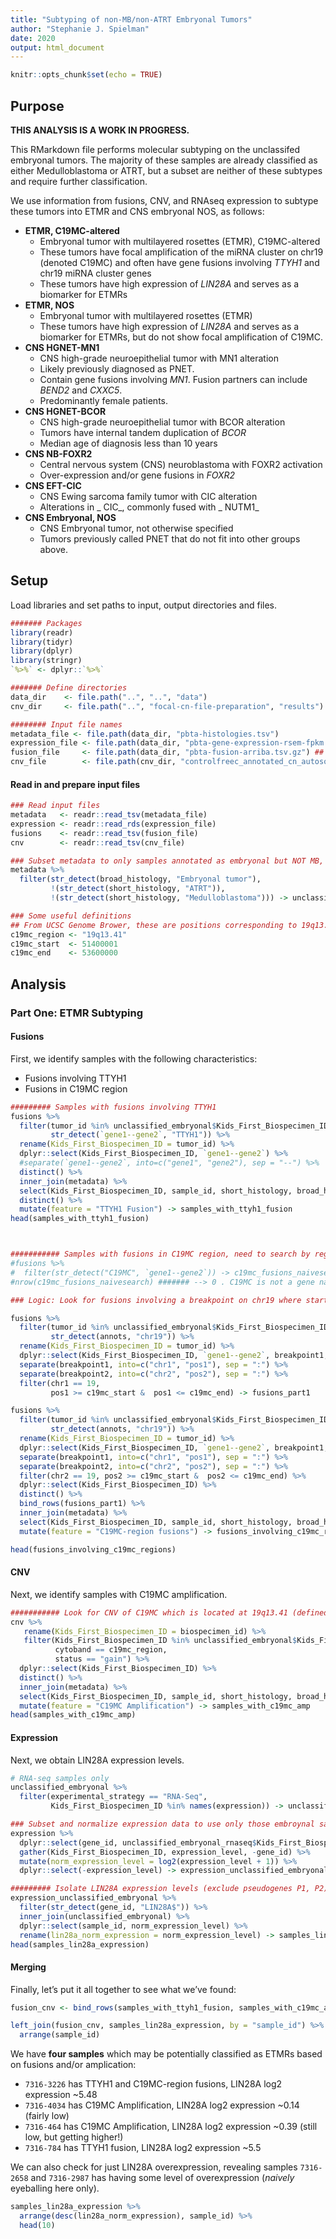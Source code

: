 ```yaml
---
title: "Subtyping of non-MB/non-ATRT Embryonal Tumors"
author: "Stephanie J. Spielman"
date: 2020
output: html_document
---
```


```r
knitr::opts_chunk$set(echo = TRUE)
```

## Purpose

**THIS ANALYSIS IS A WORK IN PROGRESS.**

This RMarkdown file performs molecular subtyping on the unclassifed embryonal tumors. The majority of these samples are already classified as either Medulloblastoma or ATRT, but a subset are neither of these subtypes and require further classification.

We use information from fusions, CNV, and RNAseq expression to subtype these tumors into ETMR and CNS embryonal NOS, as follows:


+ **ETMR, C19MC-altered**
  + Embryonal tumor with multilayered rosettes (ETMR), C19MC-altered
  + These tumors have focal amplification of the miRNA cluster on chr19 (denoted C19MC) and often have gene fusions involving _TTYH1_ and chr19 miRNA cluster genes
  + These tumors have high expression of _LIN28A_ and serves as a biomarker for ETMRs

+ **ETMR, NOS**
  + Embryonal tumor with multilayered rosettes (ETMR)
  + These tumors have high expression of _LIN28A_ and serves as a biomarker for ETMRs, but do not show focal amplification of C19MC.

+ **CNS HGNET-MN1**
  + CNS high-grade neuroepithelial tumor with MN1 alteration
  + Likely previously diagnosed as PNET.
  + Contain gene fusions involving _MN1_. Fusion partners can include _BEND2_ and _CXXC5_. 
  + Predominantly female patients.

+ **CNS HGNET-BCOR**
  + CNS high-grade neuroepithelial tumor with BCOR alteration
  + Tumors have internal tandem duplication of _BCOR_
  + Median age of diagnosis less than 10 years

+ **CNS NB-FOXR2**
  + Central nervous system (CNS) neuroblastoma with FOXR2 activation
  + Over-expression and/or gene fusions in _FOXR2_

+ **CNS EFT-CIC**
  + CNS Ewing sarcoma family tumor with CIC alteration
  + Alterations in _ CIC_, commonly fused with _ NUTM1_

+ **CNS Embryonal, NOS**
  + CNS Embryonal tumor, not otherwise specified
  + Tumors previously called PNET that do not fit into other groups above.





## Setup

Load libraries and set paths to input, output directories and files.

```r

####### Packages
library(readr)
library(tidyr)
library(dplyr)
library(stringr)
`%>%` <- dplyr::`%>%`

####### Define directories
data_dir    <- file.path("..", "..", "data")
cnv_dir     <- file.path("..", "focal-cn-file-preparation", "results")

######## Input file names
metadata_file <- file.path(data_dir, "pbta-histologies.tsv")
expression_file <- file.path(data_dir, "pbta-gene-expression-rsem-fpkm.stranded.rds")  ## TODO: Make this an input argument
fusion_file     <- file.path(data_dir, "pbta-fusion-arriba.tsv.gz") ## TODO: Is this the right file for now? And/or, make this an input argument
cnv_file        <- file.path(cnv_dir, "controlfreec_annotated_cn_autosomes.tsv.gz") ## TODO: Is this the right file for now? And/or, make this an input argument
```


#### Read in and prepare input files
```r
### Read input files
metadata   <- readr::read_tsv(metadata_file)
expression <- readr::read_rds(expression_file)
fusions    <- readr::read_tsv(fusion_file)
cnv        <- readr::read_tsv(cnv_file)

### Subset metadata to only samples annotated as embryonal but NOT MB, ATRT
metadata %>% 
  filter(str_detect(broad_histology, "Embryonal tumor"),
         !(str_detect(short_histology, "ATRT")),
         !(str_detect(short_histology, "Medulloblastoma"))) -> unclassified_embryonal

### Some useful definitions
## From UCSC Genome Brower, these are positions corresponding to 19q13.41 (C19MC region)
c19mc_region <- "19q13.41"
c19mc_start  <- 51400001
c19mc_end    <- 53600000
```


## Analysis

### Part One: ETMR Subtyping


#### Fusions

First, we identify samples with the following characteristics:

+ Fusions involving TTYH1
+ Fusions in C19MC region


```r
######### Samples with fusions involving TTYH1 
fusions %>%
  filter(tumor_id %in% unclassified_embryonal$Kids_First_Biospecimen_ID, 
         str_detect(`gene1--gene2`, "TTYH1")) %>%
  rename(Kids_First_Biospecimen_ID = tumor_id) %>%
  dplyr::select(Kids_First_Biospecimen_ID, `gene1--gene2`) %>%
  #separate(`gene1--gene2`, into=c("gene1", "gene2"), sep = "--") %>%
  distinct() %>%
  inner_join(metadata) %>%
  select(Kids_First_Biospecimen_ID, sample_id, short_histology, broad_histology) %>%
  distinct() %>%
  mutate(feature = "TTYH1 Fusion") -> samples_with_ttyh1_fusion
head(samples_with_ttyh1_fusion)



########### Samples with fusions in C19MC region, need to search by region here
#fusions %>% 
#  filter(str_detect("C19MC", `gene1--gene2`)) -> c19mc_fusions_naivesearch
#nrow(c19mc_fusions_naivesearch) ####### --> 0 . C19MC is not a gene name used in the fusions data, need to use regions below:

### Logic: Look for fusions involving a breakpoint on chr19 where start/stop regions include a region within [c19mc_start,c19mc_end]

fusions %>% 
  filter(tumor_id %in% unclassified_embryonal$Kids_First_Biospecimen_ID, 
         str_detect(annots, "chr19")) %>%
  rename(Kids_First_Biospecimen_ID = tumor_id) %>%
  dplyr::select(Kids_First_Biospecimen_ID, `gene1--gene2`, breakpoint1, breakpoint2) %>%
  separate(breakpoint1, into=c("chr1", "pos1"), sep = ":") %>%
  separate(breakpoint2, into=c("chr2", "pos2"), sep = ":") %>%
  filter(chr1 == 19, 
         pos1 >= c19mc_start &  pos1 <= c19mc_end) -> fusions_part1

fusions %>% 
  filter(tumor_id %in% unclassified_embryonal$Kids_First_Biospecimen_ID, 
         str_detect(annots, "chr19")) %>%
  rename(Kids_First_Biospecimen_ID = tumor_id) %>%
  dplyr::select(Kids_First_Biospecimen_ID, `gene1--gene2`, breakpoint1, breakpoint2) %>%
  separate(breakpoint1, into=c("chr1", "pos1"), sep = ":") %>%
  separate(breakpoint2, into=c("chr2", "pos2"), sep = ":") %>%
  filter(chr2 == 19, pos2 >= c19mc_start &  pos2 <= c19mc_end) %>%
  dplyr::select(Kids_First_Biospecimen_ID) %>%
  distinct() %>%
  bind_rows(fusions_part1) %>%
  inner_join(metadata) %>%
  select(Kids_First_Biospecimen_ID, sample_id, short_histology, broad_histology) %>%
  mutate(feature = "C19MC-region fusions") -> fusions_involving_c19mc_regions

head(fusions_involving_c19mc_regions)
```

#### CNV

Next, we identify samples with C19MC amplification. 

```r
########### Look for CNV of C19MC which is located at 19q13.41 (defined as `c19mc_region`)
cnv %>%
   rename(Kids_First_Biospecimen_ID = biospecimen_id) %>%
   filter(Kids_First_Biospecimen_ID %in% unclassified_embryonal$Kids_First_Biospecimen_ID,
          cytoband == c19mc_region, 
          status == "gain") %>%
  dplyr::select(Kids_First_Biospecimen_ID) %>% 
  distinct() %>%
  inner_join(metadata) %>%
  select(Kids_First_Biospecimen_ID, sample_id, short_histology, broad_histology) %>%
  mutate(feature = "C19MC Amplification") -> samples_with_c19mc_amp
head(samples_with_c19mc_amp)
```

#### Expression

Next, we obtain LIN28A expression levels.
```r
# RNA-seq samples only
unclassified_embryonal %>%
  filter(experimental_strategy == "RNA-Seq", 
         Kids_First_Biospecimen_ID %in% names(expression)) -> unclassified_embryonal_rnaseq

### Subset and normalize expression data to use only those embroynal samples in `all_embryonal`
expression %>% 
  dplyr::select(gene_id, unclassified_embryonal_rnaseq$Kids_First_Biospecimen_ID) %>%
  gather(Kids_First_Biospecimen_ID, expression_level, -gene_id) %>%
  mutate(norm_expression_level = log2(expression_level + 1)) %>%
  dplyr::select(-expression_level) -> expression_unclassified_embryonal

######### Isolate LIN28A expression levels (exclude pseudogenes P1, P2)
expression_unclassified_embryonal %>%
  filter(str_detect(gene_id, "LIN28A$")) %>%
  inner_join(unclassified_embryonal) %>%
  dplyr::select(sample_id, norm_expression_level) %>%
  rename(lin28a_norm_expression = norm_expression_level) -> samples_lin28a_expression
head(samples_lin28a_expression)
```

#### Merging

Finally, let's put it all together to see what we've found:
```r
fusion_cnv <- bind_rows(samples_with_ttyh1_fusion, samples_with_c19mc_amp, fusions_involving_c19mc_regions) 

left_join(fusion_cnv, samples_lin28a_expression, by = "sample_id") %>%
  arrange(sample_id)
```
We have **four samples** which may be potentially classified as ETMRs based on fusions and/or amplication:

+ `7316-3226` has TTYH1 and C19MC-region fusions, LIN28A log2 expression ~5.48
+ `7316-4034` has C19MC Amplification, LIN28A log2 expression ~0.14 (fairly low)
+ `7316-464` has C19MC Amplification, LIN28A log2 expression ~0.39 (still low, but getting higher!)
+ `7316-784` has TTYH1 fusion, LIN28A log2 expression ~5.5


We can also check for just LIN28A overexpression, revealing samples `7316-2658` and `7316-2987` has having some level of overexpression (_naively_ eyeballing here only). 
```r

samples_lin28a_expression %>% 
  arrange(desc(lin28a_norm_expression), sample_id) %>%
  head(10)
```